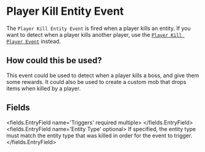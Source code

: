 
# Player Kill Entity Event 

The `Player Kill Entity Event` is fired when a player kills an entity. If you want to detect when a player kills another player, use the [`Player Kill Player Event`](on_player_kill_player) instead.

## How could this be used?

This event could be used to detect when a player kills a boss, and give them some rewards. It could also be used to create a custom mob that drops items when killed by a player.


## Fields

<fields.EntryField name='Triggers' required multiple>
</fields.EntryField>
<fields.EntryField name='Entity Type' optional>
     If specified, the entity type must match the entity type that was killed in order for the event to trigger.
</fields.EntryField>
